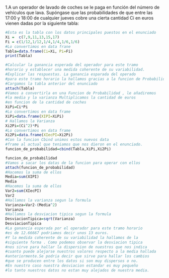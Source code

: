 1.A un operador de lavado de coches se le paga en función del número de vehículos que lava. 
Supóngase que las probabilidades de que entre las 17:00 y 18:00 de cualquier jueves cobre una 
cierta cantidad Ci en euros vienen dadas por la siguiente tabla: 

```{r}
#Esta es la tabla con los datos principales puestos en el enunciado 
Xi =  c(7,9,11,13,15,17)
Fi = c(1/12,1/12,1/4,1/4,1/6,1/6)
#Lo convertimos en data frane  
Tabla=data.frame(Ci=Xi, Pi=Fi)
print(Tabla)
```

```{r}
#Calcular la ganancia esperada del operador para este tramo 
#horario y establecer una medida coherente de su variabilidad.
#Explicar las respuestas. La ganancia esparada del operado
#para este tramo horario la hallamos gracias a la funcion de Probabilidad 
#Cargamos la tabla anterior del enunciado
attach(Tabla)
#Vamos a convertirla en una Funcion de Probabilidad , le añadiremos 
#la media y la varianza Multiplicamos la cantidad de euros
#en funcion de la cantidad de coches 
XiPi=Ci*Pi
#Lo convertimos en data frame 
XiPi=data.frame(XIPI=XiPi)
# Hallamos la Varianza 
Xi2Pi=(Ci^2)*Pi
#Lo convertimos en data frame
Xi2Pi=data.frame(XIecPI=Xi2Pi)
#Con la funcion Cbind unimos estos nuevos data 
#frame al actual que teniamos que nos dieron en el enunciado.
funcion_de_probabilidad=cbind(Tabla,XiPi,Xi2Pi)

funcion_de_probabilidad
#Vamos a sacar los datas de la funcion para operar con ellos 
attach(funcion_de_probabilidad)
#Hacemos la suma de ellos 
Media=sum(XIPI)
Media
#Hacemos la suma de ellos 
Var2=sum(XIecPI)
Var2
#Hallamos la varianza segun la formula 
Varianza=Var2-(Media^2)
Varianza
#Hallamos la desviacion tipica segun la formula 
DesviacionTipica=sqrt(Varianza)
DesviacionTipica
#La ganancia esperada por el operador para este tramo horario 
#es de 12.66667 podriamos decir unos 13 euros.
#Y la medida coherente de su variabilidad la hallamos de la 
#siguiente forma . Como podemos observar la desviacion tipica
#nos sirve para hallar la dispersion de nuestros que nos indica 
#cuanto puede alejarse nuestros valores respecto a la media hallada
#anteriormente.Se podria decir que sirve para hallar los cambios 
#que se producen entre los datos si son muy dispersos o no.
#En nuestro caso nuestra desviacion estandar es muy pequeño 
#lo tanto nuestros datos no estan muy alejados de nuestra media.
```

